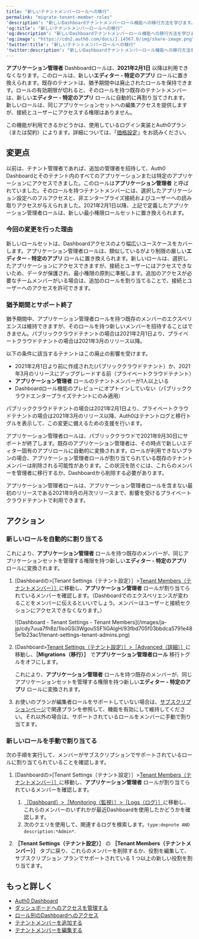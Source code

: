 ```yaml
---
title: "新しいテナントメンバーロールへの移行"
permalink: "migrate-tenant-member-roles"
'description': "新しいDashboardテナントメンバーロール機能への移行方法を学びます。"
'og:title': "新しいテナントメンバーロールへの移行"
'og:description': "新しいDashboardテナントメンバーロール機能への移行方法を学びます。"
'og:image': "https://cdn2.auth0.com/docs/1.14567.0/img/share-image.png"
'twitter:title': "新しいテナントメンバーロールへの移行"
'twitter:description': "新しいDashboardテナントメンバーロール機能への移行方法を学びます。"
---
```


**アプリケーション管理者** Dashboardロールは、**2021年2月1日** 以降は利用できなくなります。このロールは、新しい**エディター - 特定のアプリ** ロールに置き換えられます。既存のテナントは、猶予期間中は廃止されたロールを保持できます。ロールの有効期限が切れると、そのロールを持つ既存のテナントメンバーは、新しい**エディター - 特定のアプリ** ロールに自動的に再割り当てされます。新しいロールは、同じアプリケーションセットへの編集アクセスを提供しますが、接続とユーザーにアクセスする権限はありません。

<Card title="利用可能性はAuth0プランによって異なる">

この機能が利用できるかどうかは、使用しているログイン実装とAuth0プラン（または契約）によります。詳細については、「[価格設定](https://auth0.com/pricing)」をお読みください。

</Card>

## 変更点

以前は、テナント管理者であれば、追加の管理者を招待して、<Tooltip data-tooltip-id="react-containers-DefinitionTooltip-0" href="/ja-jp/glossary?term=auth0-dashboard" tip="Auth0 Dashboard: サービスを構成するためのAuth0の主製品。" cta="用語集の表示">Auth0 Dashboard</Tooltip>とそのテナント内のすべてのアプリケーションまたは特定のアプリケーションにアクセスできました。このロールは**アプリケーション管理者** と呼ばれていました。そのロールを持つテナントメンバーには、選択したアプリケーション設定へのフルアクセスと、非エンタープライズ接続およびユーザーへの読み取りアクセスが与えられました。2021年2月1日以降、上記で定義したアプリケーション管理者ロールは、新しい最小権限ロールセットに置き換えられます。

### 今回の変更を行った理由

新しいロールセットは、Dashboardアクセスのより幅広いユースケースをカバーします。アプリケーション管理者ロールは、類似しているがより制限の厳しい**エディター - 特定のアプリ** ロールに置き換えられます。新しいロールは、選択したアプリケーションにアクセスできますが、接続とユーザーにはアクセスできないため、データが保護され、最小権限の原則に準拠します。追加のアクセスが必要なチームメンバーがいる場合は、追加のロールを割り当てることで、接続とユーザーへのアクセスを許可できます。

### 猶予期間とサポート終了

猶予期間中、アプリケーション管理者ロールを持つ既存のメンバーのエクスペリエンスは維持できますが、そのロールを持つ新しいメンバーを招待することはできません。パブリッククラウドテナントの場合は2021年2月1日より、プライベートクラウドテナントの場合は2021年3月のリリース以降。

以下の条件に該当するテナントはこの廃止の影響を受けます。

* 2021年2月1日より前に作成された(パブリッククラウドテナント）か、2021年3月のリリースにアップグレードする前（プライベートクラウドテナント）
* **アプリケーション管理者** ロールのテナントメンバーが1人以上いる
* Dashboardロール機能のプレビューにオプトインしていない（パブリッククラウドエンタープライズテナントにのみ適用）

パブリッククラウドテナントの場合は2021年2月1日より、プライベートクラウドテナントの場合は2021年3月のリリース以降、Auth0はテナントログと移行トグルを表示して、この変更に備えるための支援を行います。

アプリケーション管理者ロールは、パブリッククラウドで2021年9月30日にサポートが終了します。既存のアプリケーション管理者は、その時点で新しいエディター固有のアプリロールに自動的に変換されます。ロールが利用できないプランの場合、アプリケーション管理者ロールが割り当てられている既存のテナントメンバーは削除される可能性があります。この状況を防ぐには、これらのメンバーを管理者に移行するか、Dashboardから削除する必要があります。

アプリケーション管理者ロールは、アプリケーション管理者ロールを含まない最初のリリースである2021年9月の月次リリースまで、影響を受けるプライベートクラウドテナントで利用できます。

## アクション

### 新しいロールを自動的に割り当てる

これにより、**アプリケーション管理者** ロールを持つ既存のメンバーが、同じアプリケーションセットを管理する権限を持つ新しい**エディター - 特定のアプリ** ロールに変換されます。

1. [Dashboardの>[Tenant Settings（テナント設定）］>[Tenant Members（テナントメンバー）］](https://manage.auth0.com/#/tenant/admins)に移動し、**アプリケーション管理者** ロールが割り当てられているメンバーを確認します。（Dashboardでのエクスペリエンスが変わることをメンバーに伝えるといいでしょう。メンバーはユーザーと接続セクションにアクセスできなくなります。）

   <Frame>![Dashboard - Tenant Settings - Tenant Members](/images/ja-jp/cdy7uua7fh8z/1lsoGSi3Wgou5SF1iGAIgH/93fbd705f03bbdca5791e485e1b23ac1/tenant-settings-tenant-admins.png)</Frame>

2. [Dashboard>[Tenant Settings（テナント設定）］>［Advanced（詳細）］](https://manage.auth0.com/#/tenant/advanced)に移動し、**［Migrations（移行）］** で**アプリケーション管理者ロール** 移行トグルをオフにします。

   これにより、**アプリケーション管理者** ロールを持つ既存のメンバーが、同じアプリケーションセットを管理する権限を持つ新しい**エディター - 特定のアプリ** ロールに変換されます。
3. お使いのプランが編集者ロールをサポートしていない場合は、[サブスクリプションページ](https://manage.auth0.com/#/tenant/billing/subscription)で関連プランを参照して、機能を有効にして維持してください。それ以外の場合は、サポートされているロールをメンバーに手動で割り当てます。

### 新しいロールを手動で割り当てる

次の手順を実行して、メンバーがサブスクリプションでサポートされているロールに割り当てられていることを確認します。

1. [Dashboardの>[Tenant Settings（テナント設定）］>[Tenant Members（テナントメンバー）］](https://manage.auth0.com/#/tenant/admins)に移動し、**アプリケーション管理者** ロールが割り当てられているメンバーを確認します。

   1. [［Dashboard］>［Monitoring（監視）］>［Logs（ログ）］](https://manage.auth0.com/#/logs)に移動し、これらのメンバーのいずれかが最近Dashboardを使用したかどうかを確認します。
   2. 次のクエリを使用して、関連するログを検索します。`type:depnote AND description:*Admin*`.
2. **［Tenant Settings（テナント設定）］** の **［Tenant Members（テナントメンバー）］** タブに戻り、これらのメンバーを削除するか、役割を編集して、サブスクリプション プランでサポートされている 1 つ以上の新しい役割を割り当てます。

## もっと詳しく

* [Auth0 Dashboard](/ja-jp/get-started/auth0-overview/dashboard)
* [ダッシュボードへのアクセスを管理する](/ja-jp/get-started/manage-dashboard-access)
* [ロール別のDashboardへのアクセス](/ja-jp/get-started/manage-dashboard-access/feature-access-by-role)
* [テナントメンバーを追加する](/ja-jp/get-started/manage-dashboard-access/add-dashboard-users)
* [テナントメンバーを編集する](/ja-jp/get-started/manage-dashboard-access/edit-dashboard-users)